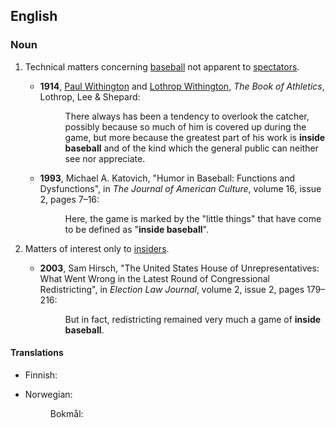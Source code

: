 ==English==
{{wikipedia}}

===Noun===
{{en-noun|head=[[inside]] [[baseball]]|-}}

# {{context|US|idiomatic|sports|lang=en}} Technical matters concerning [[baseball]] not apparent to [[spectator]]s.
#* '''1914''', [[w:Paul Withington|Paul Withington]] and [[w:Lothrop Withington|Lothrop Withington]], ''The Book of Athletics'', Lothrop, Lee & Shepard:
#*: There always has been a tendency to overlook the catcher, possibly because so much of him is covered up during the game, but more because the greatest part of his work is '''inside baseball''' and of the kind which the general public can neither see nor appreciate.
#* '''1993''', Michael A. Katovich, "Humor in Baseball: Functions and Dysfunctions", in ''The Journal of American Culture'', volume 16, issue 2, pages 7–16:
#*: Here, the game is marked by the "little things" that have come to be defined as "'''inside baseball'''".
# {{context|US|idiomatic|by extension|lang=en}} Matters of interest only to [[insider]]s.
#* '''2003''', Sam Hirsch, "The United States House of Unrepresentatives: What Went Wrong in the Latest Round of Congressional Redistricting", in ''Election Law Journal'', volume 2, issue 2, pages 179–216:
#*: But in fact, redistricting remained very much a game of '''inside baseball'''.

====Translations====
{{trans-top|matters of interest only to insiders}}
* Finnish: {{t|fi|sisäpiirijuttu}}
{{trans-mid}}
* Norwegian:
*: Bokmål: {{t|nb|fagsjargong|m}}
{{trans-bottom}}